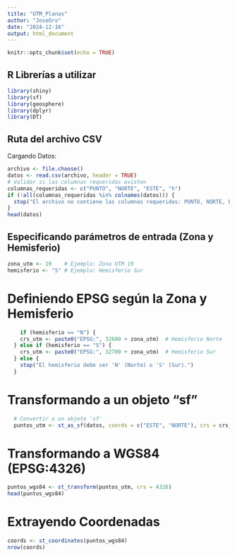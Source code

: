 ```yaml
---
title: "UTM_Planas"
author: "JoseOro"
date: "2024-12-16"
output: html_document
---
```


```r
knitr::opts_chunk$set(echo = TRUE)
```

## R Librerías a utilizar

```r

library(shiny)
library(sf)
library(geosphere)
library(dplyr)
library(DT)

```
## Ruta del archivo CSV
Cargando Datos:

```r
archivo <- file.choose()
datos <- read.csv(archivo, header = TRUE)
# Validar si las columnas requeridas existen
columnas_requeridas <- c("PUNTO", "NORTE", "ESTE", "h")
if (!all(columnas_requeridas %in% colnames(datos))) {
  stop("El archivo no contiene las columnas requeridas: PUNTO, NORTE, ESTE, h")
}
head(datos)
```
## Especificando parámetros de entrada (Zona y  Hemisferio)
```r
zona_utm <- 19    # Ejemplo: Zona UTM 19
hemisferio <- "S" # Ejemplo: Hemisferio Sur
```
# Definiendo EPSG según la Zona y Hemisferio
```r
    if (hemisferio == "N") {
    crs_utm <- paste0("EPSG:", 32600 + zona_utm)  # Hemisferio Norte
  } else if (hemisferio == "S") {
    crs_utm <- paste0("EPSG:", 32700 + zona_utm)  # Hemisferio Sur
  } else {
    stop("El hemisferio debe ser 'N' (Norte) o 'S' (Sur).")
  }
```
# Transformando a un objeto "sf"

```r
  # Convertir a un objeto 'sf'
  puntos_utm <- st_as_sf(datos, coords = c("ESTE", "NORTE"), crs = crs_utm)
```

# Transformando a WGS84 (EPSG:4326)
```r
puntos_wgs84 <- st_transform(puntos_utm, crs = 4326)
head(puntos_wgs84)
```
# Extrayendo Coordenadas

```r
coords <- st_coordinates(puntos_wgs84)
nrow(coords)
```


